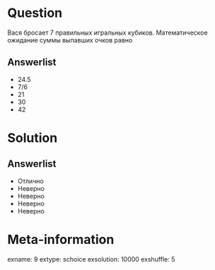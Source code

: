Question
========
Вася бросает 7 правильных игральных кубиков. Математическое ожидание суммы выпавших очков равно
     

Answerlist
----------
*  $24.5$
*  $7/6$
*  $21$
*  $30$
*  $42$


Solution
========

Answerlist
----------
*  Отлично
*  Неверно
*  Неверно
*  Неверно
*  Неверно

Meta-information
================
exname: 9
extype: schoice
exsolution: 10000
exshuffle: 5
